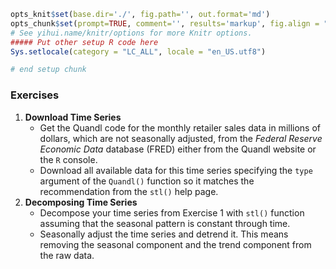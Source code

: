 ```r
opts_knit$set(base.dir='./', fig.path='', out.format='md')
opts_chunk$set(prompt=TRUE, comment='', results='markup', fig.align = "center")
# See yihui.name/knitr/options for more Knitr options.
##### Put other setup R code here
Sys.setlocale(category = "LC_ALL", locale = "en_US.utf8")

# end setup chunk
```

### Exercises

1.  **Download Time Series**
    - Get the Quandl code for the monthly retailer sales data in millions of dollars,
      which are not seasonally adjusted, from the *Federal Reserve Economic Data* database (FRED)
      either from the Quandl website or the `R` console.
    - Download all available data for this time series specifying the `type` argument of the 
      `Quandl()` function so it matches the recommendation from the `stl()` help page.
    
2.  **Decomposing Time Series**
    - Decompose your time series from Exercise 1 with `stl()` function
      assuming that the seasonal pattern is constant through time.
    - Seasonally adjust the time series and detrend it. 
      This means removing the seasonal component and the trend component from the raw data.